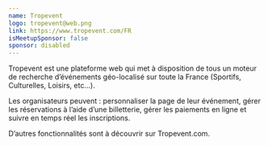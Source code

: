 ```yaml
---
name: Tropevent
logo: tropevent@web.png
link: https://www.tropevent.com/FR
isMeetupSponsor: false
sponsor: disabled
---
```


Tropevent est une plateforme web qui met à disposition de tous un moteur de recherche d’événements 
géo-localisé sur toute la France (Sportifs, Culturelles, Loisirs, etc…). 

Les organisateurs peuvent : personnaliser la page de leur événement, gérer les réservations à l’aide 
d’une billetterie, gérer les paiements en ligne et suivre en temps réel les inscriptions. 

D’autres fonctionnalités sont à découvrir sur Tropevent.com.